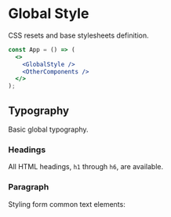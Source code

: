 
<Meta title="Styles/GlobalStyle" of={GlobalStyle} />

# Global Style

CSS resets and base stylesheets definition.

```jsx
const App = () => (
  <>
    <GlobalStyle />
    <OtherComponents />
  </>
);
```

## Typography

Basic global typography.

### Headings

All HTML headings, `h1` through `h6`, are available.

<Canvas of={GlobalStyle.headings} />

### Paragraph

Styling form common text elements:

<Canvas of={GlobalStyle.paragraph} />
